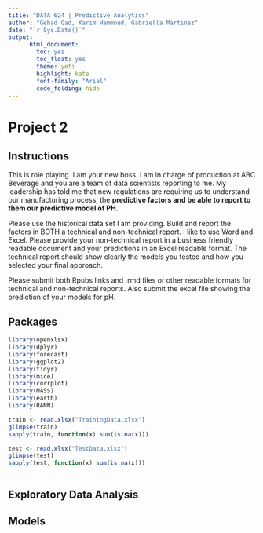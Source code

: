 ```yaml
---
title: "DATA 624 | Predictive Analytics"
author: "Gehad Gad, Karim Hammoud, Gabriella Martinez"
date: "`r Sys.Date()`"
output:
      html_document:
        toc: yes
        toc_float: yes
        theme: yeti
        highlight: kate
        font-family: "Arial"
        code_folding: hide
---
```


# Project 2
## Instructions

This is role playing.  I am your new boss.  I am in charge of production at ABC Beverage and you are a team of data scientists reporting to me.  My leadership has told me that new regulations are requiring us to understand our manufacturing process, the **predictive factors and be able to report to them our predictive model of PH.**  

Please use the historical data set I am providing. Build and report the factors in BOTH a technical and non-technical report.  I like to use Word and Excel.  Please provide your non-technical report in a business friendly readable document and your predictions in an Excel readable format. The technical report should show clearly the models you tested and how you selected your final approach.  

Please submit both Rpubs links and .rmd files or other readable formats for technical and non-technical reports.  Also submit the excel file showing the prediction of your models for pH.

## Packages
```r
library(openxlsx)
library(dplyr)
library(forecast)
library(ggplot2)
library(tidyr)
library(mice)
library(corrplot)
library(MASS)
library(earth)
library(RANN)
```

```r
train <- read.xlsx("TrainingData.xlsx")
glimpse(train)
sapply(train, function(x) sum(is.na(x)))
```

```r
test <- read.xlsx("TestData.xlsx")
glimpse(test)
sapply(test, function(x) sum(is.na(x)))
```

```r

```



## Exploratory Data Analysis

## Models


<!------- Below is for removing excessive space in Rmarkdown | HTML formatting -------->

<div class="tocify-extend-page" data-unique="tocify-extend-page" style="height: 0;"></div>